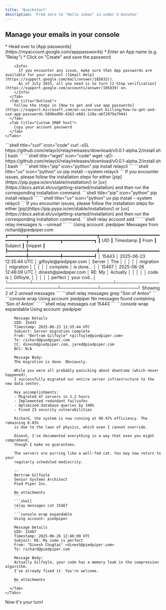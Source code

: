 ```yaml
---
title: 'Quickstart'
description: 'From zero to "Hello inbox" in under 5 minutes'
---
```


## Manage your emails in your console

<Steps>
  <Step title="Grab your mailbox credentials">
    <Tabs>
      <Tab title="Gmail">
        * Head over to [App passwords](https://myaccount.google.com/apppasswords)
        * Enter an App name (e.g. "Relay")
        * Click on "Create" and save the password

        <Info>
          If you encounter any issue, make sure that App passwords are available for your account ([Gmail Help](https://support.google.com/mail/answer/185833)).
          As of July 2025, all you need is to turn [2-Step verification](https://support.google.com/accounts/answer/185839) on.
        </Info>
      </Tab>
      <Tab title="Outlook">
        Follow the steps in [How to get and use app passwords](https://support.microsoft.com/en-us/account-billing/how-to-get-and-use-app-passwords-5896ed9b-4263-e681-128a-a6f2979a7944)
      </Tab>
      <Tab title="Custom IMAP host">
        Copy your account password
      </Tab>
    </Tabs>
  </Step>
  <Step title="Install the CLI">
    <Tabs>
      <Tab title="macOS & Linux">
        <CodeGroup>
        ```shell title="curl" icon="code"
        curl -sSL https://github.com/relaycli/relay/releases/download/v0.0.1-alpha.2/install.sh | bash
        ```
        ```shell title="wget" icon="code"
        wget -qO- https://github.com/relaycli/relay/releases/download/v0.0.1-alpha.2/install.sh | bash
        ```
        ```shell title="pip" icon="python"
        pip install relaycli
        ```
        ```shell title="uv" icon="python"
        uv pip install --system relaycli
        ```
        </CodeGroup>
        If you encounter issues, please follow the installation steps for either [pip](https://pip.pypa.io/en/stable/installation/) or [uv](https://docs.astral.sh/uv/getting-started/installation) and then run the corresponding installation command.
      </Tab>
      <Tab title="Windows">
        <CodeGroup>
        ```shell title="pip" icon="python"
        pip install relaycli
        ```
        ```shell title="uv" icon="python"
        uv pip install --system relaycli
        ```
        </CodeGroup>
        If you encounter issues, please follow the installation steps for either [pip](https://pip.pypa.io/en/stable/installation/) or [uv](https://docs.astral.sh/uv/getting-started/installation) and then run the corresponding installation command.
      </Tab>
    </Tabs>
  </Step>
  <Step title="Connect the inbox">
    ```shell
    relay account add
    ```
  </Step>
  <Step title="Try out CLI commands">
    <Tabs>
      <Tab title="Fetch recent emails">
        ```shell
        relay messages ls --unread
        ```
        ```
        Using account: piedpiper
                                    Messages from richard@piedpiper.com
        ┏━━━━━━━┳━━━━━━━━━━━━━━━━━━━━━━━━━━┳━━━━━━━━━━━━━━━━━━━━━━━━━━━━━━━┳━━━━━━━━━━━━┳━━━━━━━━━━━━┓
        ┃ UID   ┃ Timestamp                ┃ From                          ┃ Subject    ┃ Snippet    ┃
        ┡━━━━━━━╇━━━━━━━━━━━━━━━━━━━━━━━━━━╇━━━━━━━━━━━━━━━━━━━━━━━━━━━━━━━╇━━━━━━━━━━━━╇━━━━━━━━━━━━┩
        │ 15443 │ 2025-06-23 12:35:44 UTC  │ gilfoyle@piedpiper.com        │ Server     │ The        │
        │       │                          │                               │ migration  │ migration  │
        │       │                          │                               │ complete   │ is done... │
        │ 15467 │ 2025-06-26 12:46:09 UTC  │ dinesh@piedpiper.com          │ RE: My     │ Actually   │
        │       │                          │                               │ code is    │ Gilfoyle,  │
        │       │                          │                               │ perfect    │ your cod...│
        └───────┴──────────────────────────┴───────────────────────────────┴────────────┴────────────┘
        Showing 2 of 2 unread messages
        ```
      </Tab>
      <Tab title="Search your inbox">
        ```shell
        relay messages grep "Son of Anton"
        ```
        ```console wrap
        Using account: piedpiper
        No messages found containing 'Son of Anton'
        ```
      </Tab>
      <Tab title="Read a specific message">
        ```shell
        relay messages cat 15443
        ```
        ```console wrap expandable
        Using account: piedpiper

        Message Details
        UID: 15443
        Timestamp: 2025-06-23 12:35:44 UTC
        Subject: Server migration complete
        From: "Bertram Gilfoyle" <gilfoyle@piedpiper.com>
        To: richard@piedpiper.com
        CC: dinesh@piedpiper.com, jared@piedpiper.com
        BCC: N/A

        Message Body:
        The migration is done. Obviously.

        While you were all probably panicking about downtime (which never happened), 
        I successfully migrated our entire server infrastructure to the new data center.

        Key accomplishments:
        - Migrated 47 servers in 3.2 hours
        - Implemented redundant failsafes
        - Optimized database queries by 340%
        - Fixed 23 security vulnerabilities

        Richard, the system is now running at 99.97% efficiency. The remaining 0.03% 
        is due to the laws of physics, which even I cannot override.

        Dinesh, I've documented everything in a way that even you might comprehend, 
        though I make no guarantees.

        The servers are purring like a well-fed cat. You may now return to your 
        regularly scheduled mediocrity.

        --
        Bertram Gilfoyle
        Senior Systems Architect
        Pied Piper Inc.

        No attachments
        ```
        ```shell
        relay messages cat 15467
        ```
        ```console wrap expandable
        Using account: piedpiper

        Message Details
        UID: 15467
        Timestamp: 2025-06-26 12:46:09 UTC
        Subject: RE: My code is perfect
        From: "Dinesh Chugtai" <dinesh@piedpiper.com>
        To: richard@piedpiper.com

        Message Body:
        Actually Gilfoyle, your code has a memory leak in the compression algorithm.
        I've already fixed it. You're welcome.

        No attachments
        ```
      </Tab>
    </Tabs>
  </Step>
  <Step title="Make something cool">
    Now it's your turn!
  </Step>
</Steps>
